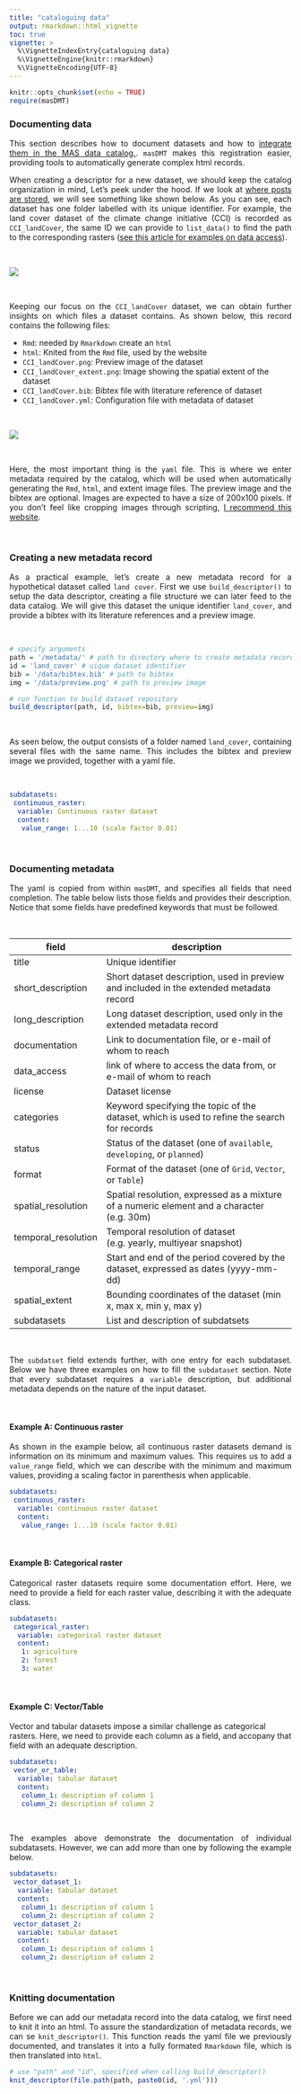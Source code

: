 ```yaml
---
title: "cataloguing data"
output: rmarkdown::html_vignette
toc: true
vignette: >
  %\VignetteIndexEntry{cataloguing data}
  %\VignetteEngine{knitr::rmarkdown}
  %\VignetteEncoding{UTF-8}
---
```


```r
knitr::opts_chunk$set(echo = TRUE)
require(masDMT)
```

### Documenting data
<p align='justify'>
This section describes how to document datasets and how to <a href="https://macroecology-society.github.io/data-catalog/">integrate them in the MAS data catalog.</a>. `masDMT` makes this registration easier, providing tools to automatically generate complex html records.
</p>
<p align='justify'>
When creating a descriptor for a new dataset, we should keep the catalog organization in mind, Let's peek under the hood. If we look at <a href="https://github.com/macroecology-society/data-catalog/tree/main/_posts">where posts are stored</a>, we will see something like shown below. As you can see, each dataset has one folder labelled with its unique identifier. For example, the land cover dataset of the climate change initiative (CCI) is recorded as `CCI_landCover`, the same ID we can provide to `list_data()` to find the path to the corresponding rasters (<a href="https://macroecology-society.github.io/masDMT/articles/find-data.html">see this article for examples on data access</a>).
</p>

<br>

<img src="file_structure_1.png" class="center">

<br>

<p align='justify'>
Keeping our focus on the `CCI_landCover` dataset, we can obtain further insights on which files a dataset contains. As shown below, this record contains the following files:
<ul>
<li>`Rmd`: needed by `Rmarkdown` create an `html`</li>
<li>`html`: Knited from the `Rmd` file, used by the website</li>
<li>`CCI_landCover.png`: Preview image of the dataset</li>
<li>`CCI_landCover_extent.png`: Image showing the spatial extent of the dataset</li>
<li>`CCI_landCover.bib`: Bibtex file with literature reference of dataset</li>
<li>`CCI_landCover.yml`: Configuration file with metadata of dataset</li>
</ul>
</p>

<br>

<img src="file_structure_2.png" class="center">

<br>

<p align='justify'>
Here, the most important thing is the `yaml` file. This is where we enter metadata required by the catalog, which will be used when automatically generating the `Rmd`, `html`, and extent image files. The preview image and the bibtex are optional. Images are expected to have a size of 200x100 pixels. If you don't feel like cropping images through scripting, <a href="https://resizeimage.net/">I recommend this website</a>.
</p>

<br>

### Creating a new metadata record 
<p align='justify'>
As a practical example, let's create a new metadata record for a hypothetical dataset called `land cover`. First we use `build_descriptor()` to setup the data descriptor, creating a file structure we can later feed to the data catalog. We will give this dataset the unique identifier `land_cover`, and provide a bibtex with its literature references and a preview image.
</p>

<br>

```r
# specify arguments
path = '/metadata/' # path to directory where to create metadata record
id = 'land_cover' # uique dataset identifier
bib = '/data/bibtex.bib' # path to bibtex
img = '/data/preview.png' # path to preview image

# run function to build dataset repository
build_descriptor(path, id, bibtex=bib, preview=img)

```

<br>

<p align='justify'>
As seen below, the output consists of a folder named `land_cover`, containing several files with the same name. This includes the bibtex and preview image we provided, together with a yaml file.
</p>

<br>

```yaml
subdatasets:
 continuous_raster:
  variable: Continuous raster dataset
  content:
   value_range: 1...10 (scale factor 0.01)
```

<br>

### Documenting metadata

<p align='justify'>
The yaml is copied from within `masDMT`, and specifies all fields that need completion. The table below lists those fields and provides their description. Notice that some fields have predefined keywords that must be followed.
</p>

<br>

|      field        | description                                                                                |
|-------------------|--------------------------------------------------------------------------------------------|
|title              | Unique identifier                                                                          |
|short_description  | Short dataset description, used in preview and included in the extended metadata record    |
|long_description   | Long dataset description, used only in the extended metadata record                        |
|documentation      | Link to documentation file, or e-mail of whom to reach                                     |
|data_access        | link of where to access the data from, or e-mail of whom to reach                          |
|license            | Dataset license                                                                            |
|categories         | Keyword specifying the topic of the dataset, which is used to refine the search for records|
|status             | Status of the dataset (one of `available`, `developing`, or `planned`)                     |
|format             | Format of the dataset (one of `Grid`, `Vector`, or `Table`)                                |
|spatial_resolution | Spatial resolution, expressed as a mixture of a numeric element and a character (e.g. 30m) |
|temporal_resolution|Temporal resolution of dataset (e.g. yearly, multiyear snapshot)                            |
|temporal_range     | Start and end of the period covered by the dataset, expressed as dates (yyyy-mm-dd)        |
|spatial_extent     | Bounding coordinates of the dataset (min x, max x, min y, max y)                           |
|subdatasets        | List and description of subdatsets                                                         |

<br>

<p align='justify'>
The `subdatset` field extends further, with one entry for each subdataset. Below we have three examples on how to fill the `subdataset` section. Note that every subdataset requires a `variable` description, but additional metadata depends on the nature of the input dataset.
</p>

<br>

#### Example A: Continuous raster
<p align='justify'>
As shown in the example below, all continuous raster datasets demand is information on its minimum and maximum values. This requires us to add a `value_range` field, which we can describe with the minimum and maximum values, providing a scaling factor in parenthesis when applicable.
</p>

```yaml
subdatasets:
 continuous_raster:
  variable: continuous raster dataset
  content:
   value_range: 1...10 (scale factor 0.01)
```

<br>

#### Example B: Categorical raster
<p align='justify'>
Categorical raster datasets require some documentation effort. Here, we need to provide a field for each raster value, describing it with the adequate class.
</p>

```yaml
subdatasets:
 categorical_raster:
  variable: categorical raster dataset
  content:
   1: agriculture
   2: forest
   3: water
```

<br>

#### Example C: Vector/Table
<p align='justify'>
Vector and tabular datasets impose a similar challenge as categorical rasters. Here, we need to provide each column as a field, and accopany that field with an adequate description.

```yaml
subdatasets:
 vector_or_table:
  variable: tabular dataset
  content:
   column_1: description of column 1
   column_2: description of column 2
```

<br>

<p align='justify'>
The examples above demonstrate the documentation of individual subdatasets. However, we can add more than one by following the example below.
</p>

```yaml
subdatasets:
 vector_dataset_1:
  variable: tabular dataset
  content:
   column_1: description of column 1
   column_2: description of column 2
 vector_dataset_2:
  variable: tabular dataset
  content:
   column_1: description of column 1
   column_2: description of column 2
```

<br>

### Knitting documentation
<p align='justify'>
Before we can add our metadata record into the data catalog, we first need to knit it into an html. To assure the standardization of metadata records, we can se `knit_descriptor()`. This function reads the yaml file we previously documented, and translates it into a fully formated `Rmarkdown` file, which is then translated into `html`.
</p>

```r
# use "path" and "id", specified when calling build_descriptor()
knit_descriptor(file.path(path, paste0(id, '.yml')))
```
